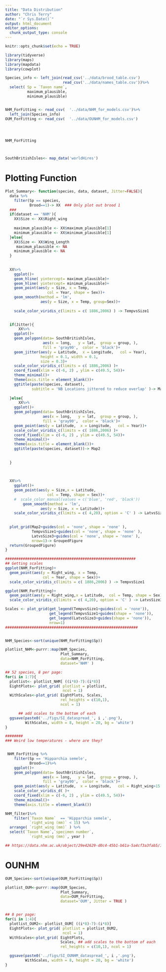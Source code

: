 ```yaml
---
title: "Data Distribution"
author: "Chris Terry"
date: "`r Sys.Date()`"
output: html_document
editor_options: 
  chunk_output_type: console
---
```


```r
knitr::opts_chunk$set(echo = TRUE)
```



```R

library(tidyverse)
library(maps)
library(mapdata)    
library(cowplot)

Species_info <- left_join(read_csv('../data/brood_table.csv')
                          read_csv('../data/names_table.csv'))%>%
  select( Sp = `Taxon name`,
          maximum_plausible,
          minimum_plausible)


NHM_ForFitting <- read_csv(  '../data/NHM_for_models.csv')%>%
  left_join(Species_info)
OUM_ForFitting <- read_csv(  '../data/OUNHM_for_models.csv')




NHM_ForFitting



SouthBritishIsles<- map_data('worldHires') 

```

# Plotting Function

```r
Plot_Summary<- function(species, data, dataset, Jitter=FALSE){
  data %>%
    filter(Sp == species,
           Brood==1)-> XX  ### Only plot out brood 1
  ### 
  if(dataset == 'NHM'){
    XX$Size <- XX$Right_wing
    
    maximum_plausible <- XX$maximum_plausible[1]
    minimum_plausible <- XX$minimum_plausible[1]
  }else{
    XX$Size <- XX$Wing_Length 
     maximum_plausible <- NA
    minimum_plausible <- NA
  }
  
  
  XX%>%
    ggplot()+
    geom_hline( yintercept= maximum_plausible)+
    geom_hline( yintercept= minimum_plausible)+
    geom_point(aes(y = Size, x = Temp, 
                   col = Year, shape = Sex))+
    geom_smooth(method = 'lm', 
                aes(y = Size, x = Temp, group=Sex))+
 
    scale_color_viridis_c(limits = c( 1886,2006) ) -> TempvsSize1
  

  if(Jitter){
      XX%>%
    ggplot()+
    geom_polygon(data= SouthBritishIsles,
                 aes(x = long,   y = lat,  group = group, ),
                 fill = 'gray90',  color = 'black')+
    geom_jitter(aes(y = Latitude,  x = Longitude,   col = Year),
                height = 0.1, width = 0.1, 
                size = 0.3)+
    scale_color_viridis_c(limits = c( 1886,2006) )+
    coord_fixed(xlim = c(-6, 2) , ylim = c(49.5, 54))+
    theme_minimal()+
    theme(axis.title = element_blank())+
    ggtitle(paste(species, dataset),
            subtitle = 'NB Locations jittered to reduce overlap' )-> Map2
  
  }else{
      XX%>%
    ggplot()+
    geom_polygon(data= SouthBritishIsles,
                 aes(x = long,   y = lat,  group = group, ),
                 fill = 'gray90',  color = 'black')+
    geom_point(aes(y = Latitude,  x = Longitude,   col = Year))+
    scale_color_viridis_c(limits = c( 1886,2006) )+
    coord_fixed(xlim = c(-6, 2) , ylim = c(49.5, 54))+
    theme_minimal()+
    theme(axis.title = element_blank())+
    ggtitle(paste(species, dataset))-> Map2
  
    
  }
  
  
  
  XX%>%
    ggplot()+
    geom_point(aes(y = Size,x = Latitude, 
                   col = Temp, shape = Sex))+
    #  scale_color_manual(values = c('blue', 'red', 'black')) 
        geom_smooth(method = 'lm', 
                aes(y = Size, x = Latitude))+
    scale_color_viridis_c(limits = c( 4,20), option = 'C' ) -> LatvsSize3
  
  
  plot_grid(Map2+guides(col = 'none', shape = 'none' ),
            TempvsSize1+guides(col = 'none', shape = 'none' ),
            LatvsSize3+guides(col = 'none', shape = 'none' ),
            nrow=1)-> GroupedFigure
  return(GroupedFigure)
}

###########################################################
## Getting scales
ggplot(NHM_ForFitting)+
  geom_point(aes(y = Right_wing, x = Temp, 
                 col = Year, shape = Sex))+
  scale_color_viridis_c(limits = c( 1886,2006) ) -> TempvsSize1

ggplot(NHM_ForFitting)+
  geom_point(aes(y = Right_wing,x = Latitude,  col = Temp, shape = Sex))+
  scale_color_viridis_c(limits = c( 4,20), option = 'C' ) -> LatvsSize3

Scales <- plot_grid(get_legend(TempvsSize1+guides(col = 'none')),
                    get_legend(TempvsSize1+guides(shape = 'none')),
                    get_legend(LatvsSize3+guides(shape = 'none')),
                    nrow=1)
############################################################


NHM_Species<-sort(unique(NHM_ForFitting$Sp))

plotlist_NHM<-purrr::map(NHM_Species,
                         Plot_Summary,
                         data=NHM_ForFitting, 
                         dataset='NHM' )

## 52 species, 8 per page:
for(i in 1:7){
  plotlist<- plotlist_NHM[ ((i*8)-7):(i*8)]
  EightPlots<- plot_grid( plotlist = plotlist,
                          ncol = 1)
  WithScales<-plot_grid( EightPlots, Scales,
                         rel_heights = c(10,1),
                         ncol = 1)

      ## add scales to the bottom of each
  ggsave(paste0('../figs/SI_dataspread_', i ,'.png'), 
         WithScales, width = 8, height = 20, bg = 'white')
}

########
### Weird low temperatures - where are they?


 NHM_ForFitting %>%
    filter(Sp == 'Hipparchia semele',
           Brood==1)%>%
    ggplot()+
    geom_polygon(data= SouthBritishIsles,
                 aes(x = long,   y = lat,  group = group, ),
                 fill = 'gray90',  color = 'black')+
    geom_point(aes(y = Latitude,  x = Longitude,   col = Right_wing>15 ))+
    scale_color_viridis_d( )+
    coord_fixed(xlim = c(-6, 2) , ylim = c(49.5, 54))+
    theme_minimal()+
    theme(axis.title = element_blank())

NHM_filter1%>%
    filter(`Taxon Name`  == 'Hipparchia semele',
           `right_wing (mm)` < 15) %>%
  arrange( `right_wing (mm)` ) %>%
  select(`Taxon Name`,`specimen number`,
           `right_wing (mm)`, year )

## https://data.nhm.ac.uk/object/29e42629-d0c4-45b1-b61a-5a4cf3a3fab5/1748251284062  # Nothing weird about the image. 

```


# OUNHM

```r
OUM_Species<-sort(unique(OUM_ForFitting$Sp))

plotlist_OUM<-purrr::map(OUM_Species,
                         Plot_Summary,
                         data=OUM_ForFitting, 
                         dataset='OUM', Jitter = TRUE )


## 8 per page:
for(i in 1:4){
  plotlist_OUM2<- plotlist_OUM[ ((i*8)-7):(i*8)]
  EightPlots<- plot_grid( plotlist = plotlist_OUM2,
                          ncol = 1)
  WithScales<-plot_grid( EightPlots,
                         Scales, ## add scales to the bottom of each
                         rel_heights = c(10,1), ncol = 1)

  ggsave(paste0('../figs/SI_OUNHM_dataspread_', i ,'.png'), 
         WithScales, width = 8, height = 20, bg = 'white')
}

```
